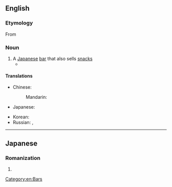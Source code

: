 ==English==
{{wikipedia}}

===Etymology===
From {{etyl|ja|en}} {{m|ja|居酒屋|tr=izakaya}}

===Noun===
{{en-noun|~|izakaya|izakayas}}

# A [[Japanese]] [[bar]] that also sells [[snack]]s
#* {{quote-journal|date=January 28, 2007|author=|title=Island Within an Island|work=New York Times|url=http://www.nytimes.com/2007/01/28/dining/28rest.html
|passage=The sprawling multipage menu offers cleanly executed dishes meant to accompany the sake, including standards like boiled edamame, and the filling rice balls called onigiri that you would expect at any '''izakaya''', or Japanese pub.}}

====Translations====
{{trans-top|a Japanese bar that also sells snack}}
* Chinese:
*: Mandarin: {{t+|cmn|居酒屋|tr=jūjiǔwū|sc=Hani}}
* Japanese: {{t+|ja|居酒屋|tr=いざかや, izakaya|sc=Jpan}}
{{trans-mid}}
* Korean: {{t|ko|이자카야|sc=Kore}}
* Russian: {{t|ru|идзака́я|f}}, {{t|ru|изака́я|f|sc=Cyrl}}
{{trans-bottom}}

----

==Japanese==

===Romanization===
{{ja-romaji}}

# {{ja-romanization of|いざかや}}

[[Category:en:Bars]]